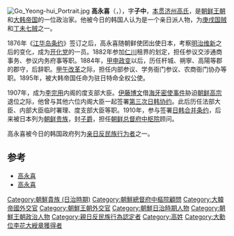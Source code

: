 [[File:Go_Yeong-hui_Portrait.jpg|thumb]]
'''高永喜'''（{{kor|k=고영희|hanja=高永喜|rm=Go Yeong-hui}}，{{bd|1849年|12月16日|1916年|1月25日|catIdx=G}}），字'''子中'''，[[本贯|本贯]][[济州高氏|济州高氏]]，是[[朝鲜王朝|朝鲜王朝]]和[[大韩帝国|大韩帝国]]的一位政治家。他被今日的韩国人认为是一个亲日派人物，为[[庚戌国贼|庚戌国贼]]和[[丁未七贼|丁未七贼]]之一。

1876年《[[江华岛条约|江华岛条约]]》签订之后，高永喜随朝鲜使团出使日本，考察[[明治维新|明治维新]]之后的变化，成为[[开化党|开化党]]的一员。1882年参加[[仁川|仁川]]租界的划定，担任参议交涉通商事务、参议内务府事等职。1884年，[[甲申政变|甲申政变]]以后，历任杆城、朔寧、高陽等郡的郡守，后辞职。[[甲午改革|甲午改革]]之际，担任内部参议、学务衙门参议、农商衙门协办等职。1895年，被大韩帝国任命为驻日特命全权公使。

1907年，成为[[李完用|李完用]]内阁的度支部大臣。[[伊藤博文|伊藤博文]]借[[海牙密使事件|海牙密使事件]]胁迫[[朝鲜高宗|朝鲜高宗]]退位之际，他曾与其他六位内阁大臣一起签署[[第三次日韩协约|第三次日韩协约]]。此后历任法部大臣、内部大臣临时署理、度支部大臣等职。1910年，参与签署[[日韩合并条约|日韩合并条约]]，后来被日本列为[[朝鲜贵族|朝鲜贵族]]，封[[子爵|子爵]]，担任[[朝鲜总督府中枢院|朝鲜总督府中枢院]]顾问。

高永喜被今日的韩国政府列为[[亲日反民族行为者|亲日反民族行为者]]之一。

== 参考 ==
*[http://baike.baidu.com/item/%E9%AB%98%E6%B0%B8%E5%96%9C 高永喜]
*[http://encykorea.aks.ac.kr/Contents/Index?contents_id=E0003838 高永喜] {{Wayback|url=http://encykorea.aks.ac.kr/Contents/Index?contents_id=E0003838 |date=20160307043433 }}{{ko}}

[[Category:朝鮮貴族_(日治時期)|Category:朝鮮貴族 (日治時期)]]
[[Category:朝鮮總督府中樞院顧問|Category:朝鮮總督府中樞院顧問]]
[[Category:大韓帝國外交官|Category:大韓帝國外交官]]
[[Category:朝鮮王朝外交官|Category:朝鮮王朝外交官]]
[[Category:朝鮮日治時期人物|Category:朝鮮日治時期人物]]
[[Category:朝鮮王朝政治人物|Category:朝鮮王朝政治人物]]
[[Category:親日反民族行為認定者|Category:親日反民族行為認定者]]
[[Category:高姓|Category:高姓]]
[[Category:大勳位李花大綬章獲得者|Category:大勳位李花大綬章獲得者]]